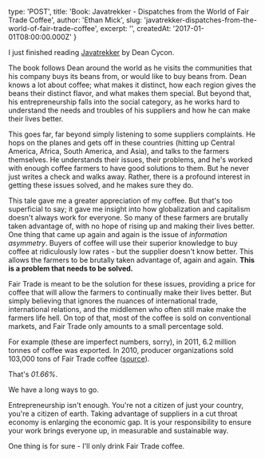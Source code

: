 
  type: 'POST',
  title: 'Book: Javatrekker - Dispatches from the World of Fair Trade Coffee',
  author: 'Ethan Mick',
  slug: 'javatrekker-dispatches-from-the-world-of-fair-trade-coffee',
  excerpt: '',
  createdAt: '2017-01-01T08:00:00.000Z'
}


I just finished reading [Javatrekker](http://amzn.to/1O15eWG) by Dean
Cycon.

The book follows Dean around the world as he visits the communities that
his company buys its beans from, or would like to buy beans from. Dean
knows a lot about coffee; what makes it distinct, how each region gives
the beans their distinct flavor, and what makes them special. But beyond
that, his entrepreneurship falls into the social category, as he works
hard to understand the needs and troubles of his suppliers and how he
can make their lives better.

This goes far, far beyond simply listening to some suppliers complaints.
He hops on the planes and gets off in these countries (hitting up
Central America, Africa, South America, and Asia), and talks to the
farmers themselves. He understands their issues, their problems, and
he's worked with enough coffee farmers to have good solutions to them.
But he never just writes a check and walks away. Rather, there is a
profound interest in getting these issues solved, and he makes sure they
do.

This tale gave me a greater appreciation of my coffee. But that's too
superficial to say; it gave me insight into how globalization and
capitalism doesn't always work for everyone. So many of these farmers
are brutally taken advantage of, with no hope of rising up and making
their lives better. One thing that came up again and again is the issue
of *information asymmetry*. Buyers of coffee will use their superior
knowledge to buy coffee at ridiculously low rates - but the supplier
doesn't know better. This allows the farmers to be brutally taken
advantage of, again and again. **This is a problem that needs to be
solved.**

Fair Trade is meant to be the solution for these issues, providing a
price for coffee that will allow the farmers to continually make their
lives better. But simply believing that ignores the nuances of
international trade, international relations, and the middlemen who
often still make make the farmers life hell. On top of that, most of the
coffee is sold on conventional markets, and Fair Trade only amounts to a
small percentage sold.

For example (these are imperfect numbers, sorry), in 2011, 6.2 million
tonnes of coffee was exported. In 2010, producer organizations sold
103,000 tons of Fair Trade coffee
([source](http://www.fairtrade.net/fileadmin/user_upload/content/2009/resources/2012_Fairtrade_and_coffee_Briefing.pdf)).

That's *01.66%*.

We have a long ways to go.

Entrepreneurship isn't enough. You're not a citizen of just your
country, you're a citizen of earth. Taking advantage of suppliers in a
cut throat economy is enlarging the economic gap. It is your
responsibility to ensure your work brings everyone up, in measurable and
sustainable way.

One thing is for sure - I'll only drink Fair Trade coffee.
